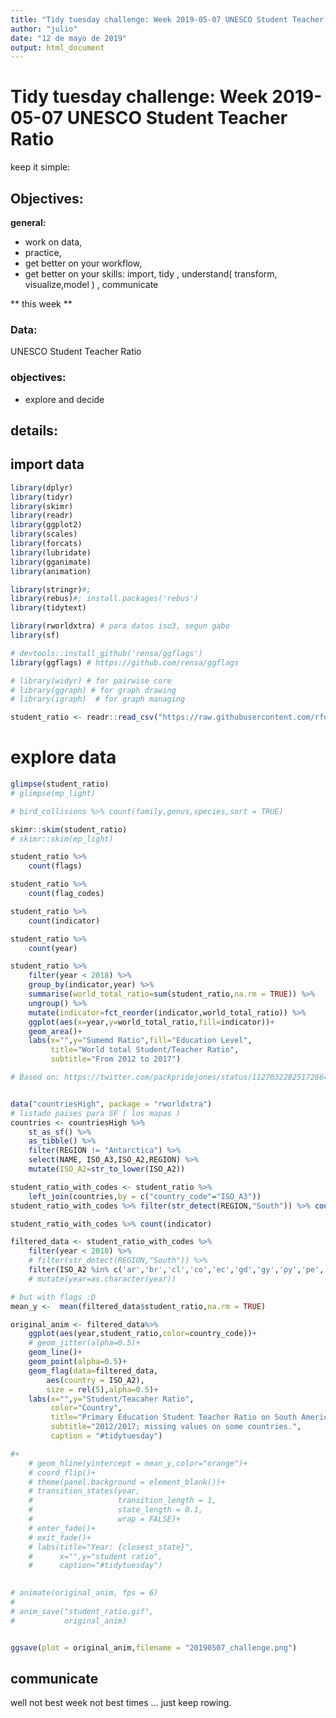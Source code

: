 ```yaml
---
title: "Tidy tuesday challenge: Week 2019-05-07 UNESCO Student Teacher Ratio"
author: "julio"
date: "12 de mayo de 2019"
output: html_document
---
```


# Tidy tuesday challenge: Week 2019-05-07  UNESCO Student Teacher Ratio

keep it simple:

## Objectives: 

**general:**

* work on data, 
* practice, 
* get better on your workflow,
* get better on your skills: import, tidy , understand( transform, visualize,model ) , communicate


** this week **

### Data:

UNESCO Student Teacher Ratio

### objectives:

- explore and decide

## details:


## import data
```r
library(dplyr)
library(tidyr)
library(skimr)
library(readr) 
library(ggplot2)
library(scales)
library(forcats)
library(lubridate)
library(gganimate)
library(animation)

library(stringr)#;
library(rebus)#; install.packages('rebus')
library(tidytext)

library(rworldxtra) # para datos iso3, segun gabo
library(sf)

# devtools::install_github('rensa/ggflags')
library(ggflags) # https://github.com/rensa/ggflags

# library(widyr) # for pairwise core
# library(ggraph) # for graph drawing
# library(igraph)  # for graph managing

```


```r
student_ratio <- readr::read_csv("https://raw.githubusercontent.com/rfordatascience/tidytuesday/master/data/2019/2019-05-07/student_teacher_ratio.csv")
```

# explore data

```r
glimpse(student_ratio)
# glimpse(mp_light)

# bird_collisions %>% count(family,genus,species,sort = TRUE)

```

```r
skimr::skim(student_ratio)
# skimr::skim(mp_light)

```


```r
student_ratio %>% 
    count(flags)

student_ratio %>% 
    count(flag_codes)

student_ratio %>% 
    count(indicator)

student_ratio %>% 
    count(year)
```


```r
student_ratio %>% 
    filter(year < 2018) %>% 
    group_by(indicator,year) %>% 
    summarise(world_total_ratio=sum(student_ratio,na.rm = TRUE)) %>% 
    ungroup() %>% 
    mutate(indicator=fct_reorder(indicator,world_total_ratio)) %>% 
    ggplot(aes(x=year,y=world_total_ratio,fill=indicator))+
    geom_area()+
    labs(x="",y="Sumemd Ratio",fill="Education Level",
         title="World total Student/Teacher Ratio",
         subtitle="From 2012 to 2017")
```
```r
# Based on: https://twitter.com/packpridejones/status/1127032282517266433


data("countriesHigh", package = "rworldxtra")
# listado paises para SF ( los mapas )
countries <- countriesHigh %>% 
    st_as_sf() %>%
    as_tibble() %>% 
    filter(REGION != "Antarctica") %>% 
    select(NAME, ISO_A3,ISO_A2,REGION) %>% 
    mutate(ISO_A2=str_to_lower(ISO_A2))

student_ratio_with_codes <- student_ratio %>% 
    left_join(countries,by = c("country_code"="ISO_A3"))
student_ratio_with_codes %>% filter(str_detect(REGION,"South")) %>% count(NAME,ISO_A2)

student_ratio_with_codes %>% count(indicator)


```


```r

filtered_data <- student_ratio_with_codes %>% 
    filter(year < 2018) %>% 
    # filter(str_detect(REGION,"South")) %>% 
    filter(ISO_A2 %in% c('ar','br','cl','co','ec','gd','gy','py','pe','uy','ve')) %>%     filter(indicator=="Primary Education") #%>% 
    # mutate(year=as.character(year)) 

# but with flags :D 
mean_y <-  mean(filtered_data$student_ratio,na.rm = TRUE)

original_anim <- filtered_data%>% 
    ggplot(aes(year,student_ratio,color=country_code))+
    # geom_jitter(alpha=0.5)+
    geom_line()+
    geom_point(alpha=0.5)+
    geom_flag(data=filtered_data,
        aes(country = ISO_A2),
        size = rel(5),alpha=0.5)+
    labs(x="",y="Student/Teacaher Ratio",
         color="Country",
         title="Primary Education Student Teacher Ratio on South America",
         subtitle="2012/2017; missing values on some countries.",
         caption = "#tidytuesday")

#+
    # geom_hline(yintercept = mean_y,color="orange")+
    # coord_flip()+
    # theme(panel.background = element_blank())+
    # transition_states(year,
    #                   transition_length = 1,
    #                   state_length = 0.1,
    #                   wrap = FALSE)+
    # enter_fade()+
    # exit_fade()+
    # labs(title="Year: {closest_state}",
    #      x="",y="student ratio",
    #      caption="#tidytuesday")
    

# animate(original_anim, fps = 6)
# 
# anim_save("student_ratio.gif",
#           original_anim)


ggsave(plot = original_anim,filename = "20190507_challenge.png")


```


## communicate

well not best week not best times ... just keep rowing.



